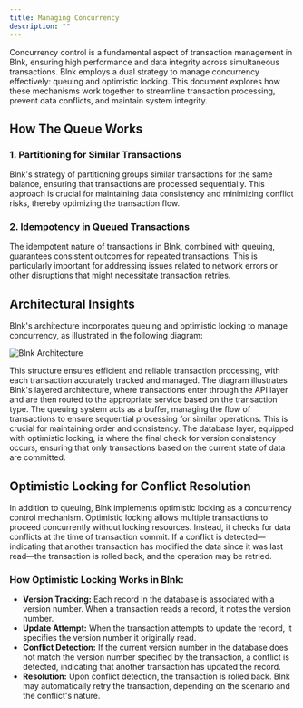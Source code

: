 ```yaml
---
title: Managing Concurrency
description: ""
---
```

Concurrency control is a fundamental aspect of transaction management in Blnk, ensuring high performance and data integrity across simultaneous transactions. Blnk employs a dual strategy to manage concurrency effectively: queuing and optimistic locking. This document explores how these mechanisms work together to streamline transaction processing, prevent data conflicts, and maintain system integrity.

## How The Queue Works

### 1. **Partitioning for Similar Transactions**
Blnk's strategy of partitioning groups similar transactions for the same balance, ensuring that transactions are processed sequentially. This approach is crucial for maintaining data consistency and minimizing conflict risks, thereby optimizing the transaction flow.

### 2. **Idempotency in Queued Transactions**
The idempotent nature of transactions in Blnk, combined with queuing, guarantees consistent outcomes for repeated transactions. This is particularly important for addressing issues related to network errors or other disruptions that might necessitate transaction retries.

## Architectural Insights
Blnk's architecture incorporates queuing and optimistic locking to manage concurrency, as illustrated in the following diagram:

![Blnk Architecture](https://res.cloudinary.com/dp8bwjdvg/image/upload/v1697446181/lopw0lqnqwsyo5nul79z.png)

This structure ensures efficient and reliable transaction processing, with each transaction accurately tracked and managed. The diagram illustrates Blnk's layered architecture, where transactions enter through the API layer and are then routed to the appropriate service based on the transaction type. The queuing system acts as a buffer, managing the flow of transactions to ensure sequential processing for similar operations. This is crucial for maintaining order and consistency. The database layer, equipped with optimistic locking, is where the final check for version consistency occurs, ensuring that only transactions based on the current state of data are committed.

## Optimistic Locking for Conflict Resolution

In addition to queuing, Blnk implements optimistic locking as a concurrency control mechanism. Optimistic locking allows multiple transactions to proceed concurrently without locking resources. Instead, it checks for data conflicts at the time of transaction commit. If a conflict is detected—indicating that another transaction has modified the data since it was last read—the transaction is rolled back, and the operation may be retried.

### How Optimistic Locking Works in Blnk:

- **Version Tracking:** Each record in the database is associated with a version number. When a transaction reads a record, it notes the version number.
- **Update Attempt:** When the transaction attempts to update the record, it specifies the version number it originally read.
- **Conflict Detection:** If the current version number in the database does not match the version number specified by the transaction, a conflict is detected, indicating that another transaction has updated the record.
- **Resolution:** Upon conflict detection, the transaction is rolled back. Blnk may automatically retry the transaction, depending on the scenario and the conflict's nature.

